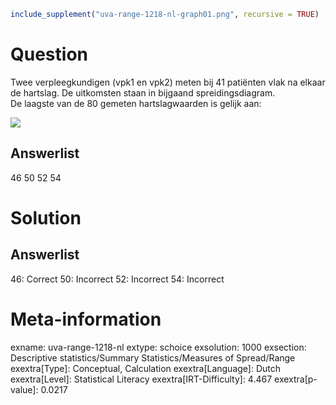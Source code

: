 ```r
include_supplement("uva-range-1218-nl-graph01.png", recursive = TRUE)
```

Question
========

Twee verpleegkundigen (vpk1 en vpk2) meten bij 41 patiënten vlak na
elkaar de hartslag. De uitkomsten staan in bijgaand spreidingsdiagram.\
De laagste van de 80 gemeten hartslagwaarden is gelijk aan:

![](uva-range-1218-nl-graph01.png)

Answerlist
----------

46
50
52
54

Solution
========

Answerlist
----------

46: Correct
50: Incorrect
52: Incorrect
54: Incorrect

Meta-information
================
exname: uva-range-1218-nl
extype: schoice
exsolution: 1000
exsection: Descriptive statistics/Summary Statistics/Measures of Spread/Range
exextra[Type]: Conceptual, Calculation
exextra[Language]: Dutch
exextra[Level]: Statistical Literacy
exextra[IRT-Difficulty]: 4.467
exextra[p-value]: 0.0217
